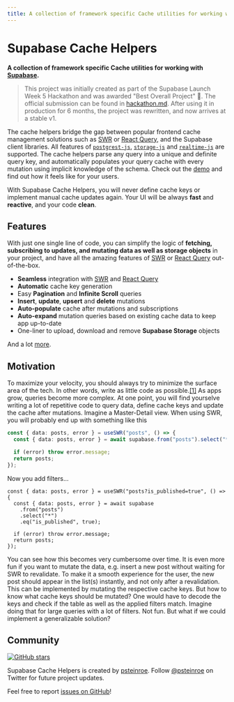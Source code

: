 ```yaml
---
title: A collection of framework specific Cache utilities for working with Supabase
---
```



# Supabase Cache Helpers


**A collection of framework specific Cache utilities for working with <a href="https://supabase.com" alt="Supabase" target="\_parent">Supabase</a>.**

> This project was initially created as part of the Supabase Launch Week 5 Hackathon and was awarded "Best Overall Project" 🥇. The official submission can be found in [hackathon.md](./hackathon.md). After using it in production for 6 months, the project was rewritten, and now arrives at a stable v1.

The cache helpers bridge the gap between popular frontend cache management solutions such as [SWR](https://swr.vercel.app) or [React Query](https://tanstack.com/query/latest), and the Supabase client libraries. All features of [`postgrest-js`](https://github.com/supabase/postgrest-js), [`storage-js`](https://github.com/supabase/storage-js) and [`realtime-js`](https://github.com/supabase/realtime-js) are supported. The cache helpers parse any query into a unique and definite query key, and automatically populates your query cache with every mutation using implicit knowledge of the schema. Check out the [demo](TODO) and find out how it feels like for your users.

<Callout emoji="✅">
  With Supabase Cache Helpers, you will never define cache keys or implement manual cache updates again. Your UI will be always <strong>fast</strong> and <strong>reactive</strong>, and your code <strong>clean</strong>.
</Callout>

## Features

With just one single line of code, you can simplify the logic of **fetching, subscribing to updates, and mutating data as well as storage objects** in your project, and have all the amazing features of [SWR](https://swr.vercel.app) or [React Query](https://tanstack.com/query/latest) out-of-the-box.

- **Seamless** integration with [SWR](https://swr.vercel.app) and [React Query](https://tanstack.com/query/latest)
- **Automatic** cache key generation
- Easy **Pagination** and **Infinite Scroll** queries
- **Insert**, **update**, **upsert** and **delete** mutations
- **Auto-populate** cache after mutations and subscriptions
- **Auto-expand** mutation queries based on existing cache data to keep app up-to-date
- One-liner to upload, download and remove **Supabase Storage** objects

And a lot [more](/docs/getting-started).

## Motivation
To maximize your velocity, you should always try to minimize the surface area of the tech. In other words, write as little code as possible.[[1]](https://paul.copplest.one/blog/nimbus-tech-2019-04.html) As apps grow, queries become more complex. At one point, you will find yourselve writing a lot of repetitive code to query data, define cache keys and update the cache after mutations. Imagine a Master-Detail view. When using SWR, you will probably end up with something like this

```ts
const { data: posts, error } = useSWR("posts", () => {
  const { data: posts, error } = await supabase.from("posts").select("*");

  if (error) throw error.message;
  return posts;
});
```

Now you add filters...

```tsx
const { data: posts, error } = useSWR("posts?is_published=true", () => {
  const { data: posts, error } = await supabase
    .from("posts")
    .select("*")
    .eq("is_published", true);

  if (error) throw error.message;
  return posts;
});
```

You can see how this becomes very cumbersome over time. It is even more fun if you want to mutate the data, e.g. insert a new post without waiting for SWR to revalidate. To make it a smooth experience for the user, the new post should appear in the list(s) instantly, and not only after a revalidation. This can be implemented by mutating the respective cache keys. But how to know what cache keys should be mutated? One would have to decode the keys and check if the table as well as the applied filters match. Imagine doing that for large queries with a lot of filters. Not fun. But what if we could implement a generalizable solution?

## Community
[![GitHub stars](https://img.shields.io/github/stars/psteinroe/supabase-cache-helpers.svg?style=social&label=Star&maxAge=2592000)](https://GitHub.com/Naereen/StrapDown.js/stargazers/)


Supabase Cache Helpers is created by [psteinroe](https://github.com/psteinroe).
Follow [@psteinroe](https://twitter.com/psteinroe) on Twitter for future project updates.

Feel free to report [issues on GitHub](https://github.com/psteinroe/supabase-cache-helpers/issues)!

